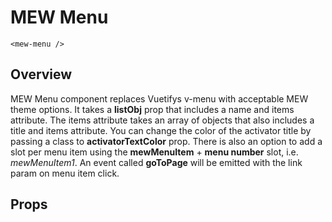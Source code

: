 

# MEW Menu
`<mew-menu />`

## Overview
MEW Menu component replaces Vuetifys v-menu with acceptable MEW theme options. It takes a **listObj** prop that 
includes a name and items attribute. The items attribute takes an array of objects that also includes a title and items attribute.
You can change the color of the activator title by passing a class to **activatorTextColor** prop.
There is also an option to add a slot per menu item using the **mewMenuItem** + **menu number** slot, i.e. *mewMenuItem1*.
An event called **goToPage** will be emitted with the link param on menu item click.
## Props
<Props of={MewMenu} />
<Preview><Story id="mewmenu--mew-menu" /></Preview>

